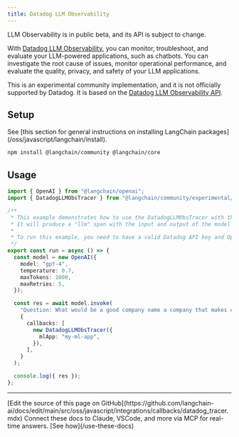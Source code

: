 ```yaml
---
title: Datadog LLM Observability
---
```


<Warning>
LLM Observability is in public beta, and its API is subject to change.
</Warning>

With [Datadog LLM Observability](https://docs.datadoghq.com/llm_observability/), you can monitor, troubleshoot, and evaluate your LLM-powered applications, such as chatbots. You can investigate the root cause of issues, monitor operational performance, and evaluate the quality, privacy, and safety of your LLM applications.

This is an experimental community implementation, and it is not officially supported by Datadog. It is based on the [Datadog LLM Observability API](https://docs.datadoghq.com/llm_observability/api).

## Setup

<Tip>
See [this section for general instructions on installing LangChain packages](/oss/javascript/langchain/install).
</Tip>

```bash npm
npm install @langchain/community @langchain/core
```

## Usage

```typescript
import { OpenAI } from "@langchain/openai";
import { DatadogLLMObsTracer } from "@langchain/community/experimental/callbacks/handlers/datadog";

/**
 * This example demonstrates how to use the DatadogLLMObsTracer with the OpenAI model.
 * It will produce a "llm" span with the input and output of the model inside the meta field.
 *
 * To run this example, you need to have a valid Datadog API key and OpenAI API key.
 */
export const run = async () => {
  const model = new OpenAI({
    model: "gpt-4",
    temperature: 0.7,
    maxTokens: 1000,
    maxRetries: 5,
  });

  const res = await model.invoke(
    "Question: What would be a good company name a company that makes colorful socks?\nAnswer:",
    {
      callbacks: [
        new DatadogLLMObsTracer({
          mlApp: "my-ml-app",
        }),
      ],
    }
  );

  console.log({ res });
};
```

---

<Callout icon="pen-to-square" iconType="regular">
    [Edit the source of this page on GitHub](https://github.com/langchain-ai/docs/edit/main/src/oss/javascript/integrations/callbacks/datadog_tracer.mdx)
</Callout>
<Tip icon="terminal" iconType="regular">
    Connect these docs to Claude, VSCode, and more via MCP for    real-time answers. [See how](/use-these-docs)
</Tip>
